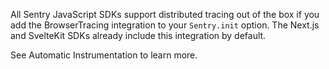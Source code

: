 All Sentry JavaScript SDKs support distributed tracing out of the box if you add the <PlatformLink to="/performance/instrumentation/automatic-instrumentation/">BrowserTracing</PlatformLink> integration to your `Sentry.init` option. The <PlatformLink to="/guides/nextjs/">Next.js</PlatformLink> and <PlatformLink to="/guides/sveltekit/">SvelteKit</PlatformLink> SDKs already include this integration by default.

See <PlatformLink to="/distributed-tracing/instrumentation/automatic-instrumentation/">Automatic Instrumentation</PlatformLink> to learn more.
